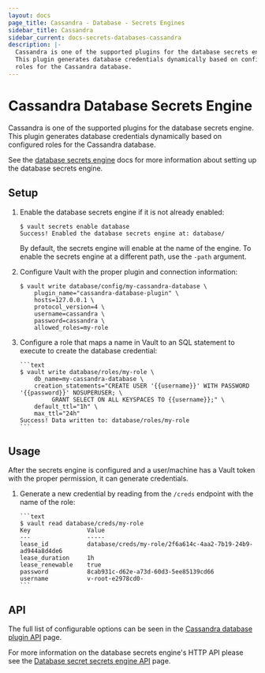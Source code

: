 ```yaml
---
layout: docs
page_title: Cassandra - Database - Secrets Engines
sidebar_title: Cassandra
sidebar_current: docs-secrets-databases-cassandra
description: |-
  Cassandra is one of the supported plugins for the database secrets engine.
  This plugin generates database credentials dynamically based on configured
  roles for the Cassandra database.
---
```


# Cassandra Database Secrets Engine

Cassandra is one of the supported plugins for the database secrets engine. This
plugin generates database credentials dynamically based on configured roles for
the Cassandra database.

See the [database secrets engine](/docs/secrets/databases/index.html) docs for
more information about setting up the database secrets engine.

## Setup

1.  Enable the database secrets engine if it is not already enabled:

    ```text
    $ vault secrets enable database
    Success! Enabled the database secrets engine at: database/
    ```

    By default, the secrets engine will enable at the name of the engine. To
    enable the secrets engine at a different path, use the `-path` argument.

1.  Configure Vault with the proper plugin and connection information:

    ```text
    $ vault write database/config/my-cassandra-database \
        plugin_name="cassandra-database-plugin" \
        hosts=127.0.0.1 \
        protocol_version=4 \
        username=cassandra \
        password=cassandra \
        allowed_roles=my-role
    ```

1.  Configure a role that maps a name in Vault to an SQL statement to execute to
    create the database credential:

        ```text
        $ vault write database/roles/my-role \
            db_name=my-cassandra-database \
            creation_statements="CREATE USER '{{username}}' WITH PASSWORD '{{password}}' NOSUPERUSER; \
                 GRANT SELECT ON ALL KEYSPACES TO {{username}};" \
            default_ttl="1h" \
            max_ttl="24h"
        Success! Data written to: database/roles/my-role
        ```

## Usage

After the secrets engine is configured and a user/machine has a Vault token with
the proper permission, it can generate credentials.

1.  Generate a new credential by reading from the `/creds` endpoint with the name
    of the role:

        ```text
        $ vault read database/creds/my-role
        Key                Value
        ---                -----
        lease_id           database/creds/my-role/2f6a614c-4aa2-7b19-24b9-ad944a8d4de6
        lease_duration     1h
        lease_renewable    true
        password           8cab931c-d62e-a73d-60d3-5ee85139cd66
        username           v-root-e2978cd0-
        ```

## API

The full list of configurable options can be seen in the [Cassandra database
plugin API](/api/secret/databases/cassandra.html) page.

For more information on the database secrets engine's HTTP API please see the [Database secret
secrets engine API](/api/secret/databases/index.html) page.
